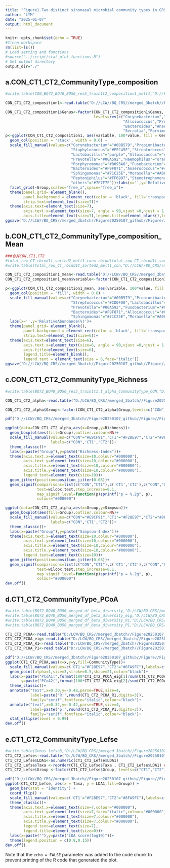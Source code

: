 ---
title: "Figure1.Two distinct sinonasal microbial community types in CRSwNP Patients"
author: "LYM"
date: "2025-01-07"
output: html_document
---

```{r setup, include=FALSE}

knitr::opts_chunk$set(echo = TRUE)
#Clean workspace
rm(list=ls()) 
# Load setting and functions
#source("../script/stat_plot_functions.R")
# Set output directory
output_dir="./"

```


## a.CON_CT1_CT2_CommunityType_composition
```{r composition}

#write.table(CON_BQ72_BQ40_BQ50_res5_train1t2_composition1_melt1,"D://LCW//BQ_CRS//merged_3batch//Figure20250107_github//Rdata//CON_CT1_CT2_composition1.txt",sep="\t",quote=F)

CON_CT1_CT2_composition1<-read.table("D://LCW//BQ_CRS//merged_3batch//Figure20250107_github//Rdata//CON_CT1_CT2_composition1.txt", header = T, sep = "\t")

CON_CT1_CT2_composition1$Genus<-factor(CON_CT1_CT2_composition1$Genus, 
                                       levels=rev(c("Corynebacterium","Propionibacterium","Staphylococcus","Streptococcus","Lactobacillus",
                                                    "Alloiococcus","Prevotella","Haemophilus","Porphyromonas","Fusobacterium",
                                                    "Bacteroides","Anaerococcus","Sphingomonas","Moraxella","Peptoniphilus","Stenotrophomonas",
                                                    "Serratia","Parvimonas","Finegoldia","Burkholderia","Acinetobacter","others")))
p<-ggplot(CON_CT1_CT2_composition1, aes(variable, 100*value, fill = Genus)) +
  geom_col(position = 'stack', width = 0.6) +                                                                              
  scale_fill_manual(values=c("Corynebacterium"="#00B579","Propionibacterium"="#004C73",
                             "Staphylococcus"="#FFC45F","Streptococcus"="#CD0F00",
                             "Lactobacillus"="purple","Alloiococcus"="#C55CB6",
                             "Prevotella"="#00A592","Haemophilus"="orange",
                             "Porphyromonas"="#0093A6","Fusobacterium"="#0093A6",
                             "Bacteroides"="#F9F871","Anaerococcus"="#483D8B",
                             "Sphingomonas"="#71C25E","Moraxella"="#A06C20",
                             "Peptoniphilus"="#FF6997","Stenotrophomonas"="#FF9174",
                             "others"="#7F7F7F"))+labs(x='',y='RelativeAbundance(%)')+
  facet_grid(~Group,scales="free_x",space="free_x")+
  theme(panel.grid= element_blank(), 
        panel.background = element_rect(color = 'black', fill='transparent'),
        strip.text=element_text(size=7))+
  theme(axis.text=element_text(size=7),
        axis.text.x=element_text(size=7, angle = 90,vjust =0,hjust = 1, color = "black"),
        axis.title=element_text(size=7),legend.title=element_blank(),legend.text = element_text(size = 7))
ggsave("D://LCW//BQ_CRS//merged_3batch//Figure20250107_github//Figure//Figure1A_CON_CT1_CT2_CommunityType_composition_0.2.pdf",p,width=22,height=5)

```

## b.CON_CT1_CT2_CommunityType_composition_Mean

```{r composition_mean}
###合并CON,CT1,CT2
#total_row_CT_rbind1t_sorted2_melt1_con<-rbind(total_row_CT_rbind1t_sorted2_melt1,result_con4_Mean1)
#write.table(total_row_CT_rbind1t_sorted2_melt1_con,"D://LCW//BQ_CRS//merged_3batch//Figure20250107_github//Rdata//CON_CT1_CT2_composition1_mean.txt",sep="\t",quote=F)

CON_CT1_CT2_composition1_mean<-read.table("D://LCW//BQ_CRS//merged_3batch//Figure20250107_github//Rdata//CON_CT1_CT2_composition1_mean.txt", header = T, sep = "\t")
CON_CT1_CT2_composition1_mean$variable<-factor(CON_CT1_CT2_composition1_mean$variable,levels=c("CON","CT1","CT2"))

p<-ggplot(CON_CT1_CT2_composition1_mean, aes(variable, 100*value, fill = Genus)) +
  geom_col(position = 'fill', width = 0.6) +
  scale_fill_manual(values=c("Corynebacterium"="#00B579","Propionibacterium"="#004C73","Staphylococcus"="#FFC45F",
                             "Streptococcus"="#CD0F00","Lactobacillus"="purple","Haemophilus"="orange","Porphyromonas"="#0093A6",
                             "Prevotella"="#00A592","Fusobacterium"="#0093A6",
                             "Bacteroides"="#F9F871","Alloiococcus"="#C55CB6","Anaerococcus"="#483D8B",
                             "Sphingomonas"="#71C25E","Moraxella"="#A06C20","others"="#7F7F7F"))+
  labs(x='',y='RelativeAbundance(%)')+
  theme(panel.grid= element_blank(), 
        panel.background = element_rect(color = 'black', fill='transparent'), 
        strip.text=element_text(size=6))+
  theme(axis.text=element_text(size=6),
        axis.text.x=element_text(size=6, angle = 90,vjust =0,hjust = 1, color = "black"),
        axis.title=element_text(size=6),
        legend.title=element_blank(), 
        legend.text = element_text(size = 6,face="italic"))
ggsave("D://LCW//BQ_CRS//merged_3batch//Figure20250107_github//Figure//Figure1B_CON_CT1_CT2_CommunityType_composition_mean.pdf",p,width=5,height=4)

```

## c.CON_CT1_CT2_CommunityType_Richness
```{r Richness and Simpson}

#write.table(BQ72_BQ40_BQ50_res5_train1t1.t_alpha_CommunityType_CON,"D://LCW//BQ_CRS//merged_3batch//Figure20250107_github//Rdata//CON_CT1_CT2_alpha.txt",sep="\t",quote=F)

CON_CT1_CT2_alpha<-read.table("D:/LCW/BQ_CRS//merged_3batch//Figure20250107_github//Rdata//CON_CT1_CT2_alpha.txt",header=T,sep = "\t")

CON_CT1_CT2_alpha$Group<-factor(CON_CT1_CT2_alpha$Group,levels=c("CON",'CT1','CT2'))

pdf("D://LCW//BQ_CRS//merged_3batch//Figure20250107_github//Figure//Figure1C_CON_CT1_CT2_alpha.pdf", width=4,height=4)

ggplot(data=CON_CT1_CT2_alpha,aes(x=Group,y=Richness))+
  geom_boxplot(aes(fill=Group),outlier.colour=NA)+
  scale_fill_manual(values=c("CON"="#E9CF91",'CT1'="#F28E97",'CT2'="#8FA9FC"),
                    labels=c("CON",'CT1','CT2'))+
  theme_classic()+
  labs(x=paste("Group"),y=paste("Richness-Index"))+
  theme(axis.text.x=element_text(size=10,colour="#000000"), 
        axis.text.y=element_text(size=10,colour="#000000"),
        axis.title.x=element_text(size=10,colour="#000000"),
        axis.title.y=element_text(size=10,colour="#000000"),
        legend.text=element_text(size=10))+
  geom_jitter(position=position_jitter(0.08))+
  geom_signif(comparisons=list(c("CON","CT1"),c('CT1','CT2'),c("CON","CT2")),
              test=wilcox.test,step_increase=0.1, 
              map_signif_level=function(p)sprintf("p = %.2g", p), 
              colour="#000000")

ggplot(data=CON_CT1_CT2_alpha,aes(x=Group,y=Simpson))+
  geom_boxplot(aes(fill=Group),outlier.colour=NA)+
  scale_fill_manual(values=c("CON"="#E9CF91",'CT1'="#F28E97",'CT2'="#8FA9FC"),
                    labels=c("CON",'CT1','CT2'))+
  theme_classic()+
  labs(x=paste("Group"),y=paste("Simpson-Index"))+
  theme(axis.text.x=element_text(size=10,colour="#000000"), 
        axis.text.y=element_text(size=10,colour="#000000"),
        axis.title.x=element_text(size=10,colour="#000000"),
        axis.title.y=element_text(size=10,colour="#000000"),
        legend.text=element_text(size=10))+
  geom_jitter(position=position_jitter(0.08))+
  geom_signif(comparisons=list(c("CON","CT1"),c('CT1','CT2'),c("CON","CT2")),
              test=wilcox.test,step_increase=0.1, 
              map_signif_level=function(p)sprintf("p = %.2g", p), 
              colour="#000000")
dev.off()

```

## d.CT1_CT2_CommunityType_PCoA
```{r PCoA}
#write.table(BQ72_BQ40_BQ50_merged_df_beta_diversity,"D:/LCW/BQ_CRS//merged_3batch//Figure20250107_github//Rdata//CT1_CT2_PCOA.txt",sep="\t",quote=F)
#write.table(BQ72_BQ40_BQ50_merged_df_beta_diversity_eig,"D:/LCW/BQ_CRS//merged_3batch//Figure20250107_github//Rdata//CT1_CT2_PCOA_eig.txt",sep="\t",quote=F)
#write.table(BQ72_BQ40_BQ50_merged_df_beta_diversity_R1,"D:/LCW/BQ_CRS//merged_3batch//Figure20250107_github//Rdata//CT1_CT2_PCOA_R1.txt",sep="\t",quote=F)
#write.table(BQ72_BQ40_BQ50_merged_df_beta_diversity_P1,"D:/LCW/BQ_CRS//merged_3batch//Figure20250107_github//Rdata//CT1_CT2_PCOA_P1.txt",sep="\t",quote=F)

CT1_CT2_PCOA<-read.table("D:/LCW/BQ_CRS//merged_3batch//Figure20250107_github//Rdata//CT1_CT2_PCOA.txt",header=T,sep = "\t")
CT1_CT2_PCOA_eig<-read.table("D:/LCW/BQ_CRS//merged_3batch//Figure20250107_github//Rdata//CT1_CT2_PCOA_eig.txt",header=T,sep = "\t") %>% as.matrix()
CT1_CT2_PCOA_R1<-read.table("D:/LCW/BQ_CRS//merged_3batch//Figure20250107_github//Rdata//CT1_CT2_PCOA_R1.txt",header=T,sep = "\t")
CT1_CT2_PCOA_P1<-read.table("D:/LCW/BQ_CRS//merged_3batch//Figure20250107_github//Rdata//CT1_CT2_PCOA_P1.txt",header=T,sep = "\t")

pdf("D://LCW//BQ_CRS//merged_3batch//Figure20250107_github//Figure//Figure1D_CT1_CT2_PCOA.pdf",width=5,height=4)
ggplot(CT1_CT2_PCOA,aes(x=x,y=y,fill=CommunityType))+
  scale_fill_manual(values=c('CT1'="#F28E97",'CT2'="#8FA9FC"),labels=c('CT1','CT2'))+
  geom_point(alpha=1,size=3,stroke=0.5,shape=21,color="black")+
  labs(x=paste("PCoA1(",format(100*CT1_CT2_PCOA_eig[1]/sum(CT1_CT2_PCOA_eig),digits=4),"%)",sep=""),
       y=paste("PCoA2(",format(100*CT1_CT2_PCOA_eig[2]/sum(CT1_CT2_PCOA_eig),digits=4),"%)",sep=""))+
  theme_classic()+
  annotate("text",x=0.30,y=-0.48,parse=TRUE,size=4,
           label=paste('R:',round(CT1_CT2_PCOA_R1,digits=3)),
           family="serif",fontface="italic",colour="black")+
  annotate("text",x=0.32,y=-0.42,parse=TRUE,size=4,
           label=paste('p:',round(CT1_CT2_PCOA_P1,digits=3)),
           family="serif",fontface="italic",colour="black")+
  stat_ellipse(level = 0.99)
dev.off()

```

## e.CT1_CT2_CommunityType_Lefse
```{r lefse}

#write.table(Genus_lefse3,"D:/LCW/BQ_CRS//merged_3batch//Figure20250107_github//Rdata//CT1_CT2_Lefse.txt",sep="\t",quote=F)
CT1_CT2_Lefse<-read.table("D:/LCW/BQ_CRS//merged_3batch//Figure20250107_github//Rdata//CT1_CT2_Lefse.txt",header=T,sep = "\t")
CT1_CT2_Lefse$LDA1<-as.numeric(CT1_CT2_Lefse$LDA1)
CT1_CT2_Lefse$Taxa <-reorder(CT1_CT2_Lefse$Taxa , CT1_CT2_Lefse$LDA1) ###按由大到小的顺序进行排列。
CT1_CT2_Lefse$Group <-factor(CT1_CT2_Lefse$Group, levels=c("CT1","CT2"))

pdf("D://LCW//BQ_CRS//merged_3batch//Figure20250107_github//Figure//Figure1E_CT1_CT2_lefse.pdf",width=4,height=6)
ggplot(CT1_CT2_Lefse, aes(x = Taxa, y = LDA1,fill=Group)) +
  geom_bar(stat = "identity") +
  coord_flip() +
  scale_fill_manual(values=c('CT1'="#F28E97",'CT2'="#8FA9FC"),labels=c('CT1','CT2'))+
  theme_classic()+
  theme(axis.text.x=element_text(size=7,colour="#000000"),
        axis.text.y=element_text(size=7,face="italic",colour="#000000"),
        axis.title.x=element_text(size=7,colour="#000000"),
        axis.title.y=element_text(size=7,colour="#000000"),
        legend.text=element_text(size=7),
        legend.title=element_text(size=0))+
  labs(x=paste(""),y=paste("LDA score(log10)"))+
  theme(legend.position = c(0.8,0.15))       
dev.off()

```


Note that the `echo = FALSE` parameter was added to the code chunk to prevent printing of the R code that generated the plot.
